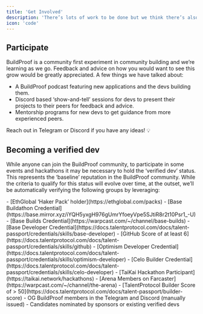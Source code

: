 ```yaml
---
title: 'Get Involved'
description: 'There’s lots of work to be done but we think there’s also so much potential to make BuildProof an incredible and valuable community for developers and projects across the Web3 space.'
icon: 'code'
---
```


## Participate

BuildProof is a community first experiment in community building and we’re learning as we go. Feedback and advice on how you would want to see this grow would be greatly appreciated. A few things we have talked about:

- A BuildProof podcast featuring new applications and the devs building them.
- Discord based ‘show-and-tell’ sessions for devs to present their projects to their peers for feedback and advice.
- Mentorship programs for new devs to get guidance from more experienced peers.

Reach out in Telegram or Discord if you have any ideas! 💡

## Becoming a verified dev

While anyone can join the BuildProof community, to participate in some events and hackathons it may be necessary to hold the ‘verified dev’ status. This represents the ‘baseline’ reputation in the BuildProof community. While the criteria to qualify for this status will evolve over time, at the outset, we’ll be automatically verifying the following groups by leveraging:

<AccordionGroup>
  <Accordion title="Talent Protocol API">
    - [EthGlobal ‘Haker Pack’ holder](https://ethglobal.com/packs)
    - [Base Buildathon Credential](https://base.mirror.xyz/iYQH5yxgH976gUmrYfoeyVpe5SJtiR8r2t10Psr1_-U)
    - [Base Builds Credential](https://warpcast.com/~/channel/base-builds)
    - [Base Developer Credential](https://docs.talentprotocol.com/docs/talent-passport/credentials/skills/base-developer)
    - [GitHub Score of at least 6](https://docs.talentprotocol.com/docs/talent-passport/credentials/skills/github)
    - [Optimism Developer Credential](https://docs.talentprotocol.com/docs/talent-passport/credentials/skills/optimism-developer)
    - [Celo Builder Credential](https://docs.talentprotocol.com/docs/talent-passport/credentials/skills/celo-developer)
    - [TaiKai Hackathon Participant](https://taikai.network/hackathons)
    - [Arena Members on Farcaster](https://warpcast.com/~/channel/the-arena)
    - [TalentProtocol Builder Score of > 50](https://docs.talentprotocol.com/docs/talent-passport/builder-score)
  </Accordion>
  <Accordion title="Other groups">
    - OG BuildProof members in the Telegram and Discord (manually issued)
    - Candidates nominated by sponsors or existing verified devs
  </Accordion>
</AccordionGroup>
